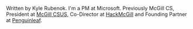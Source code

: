 Written by Kyle Rubenok. I'm a PM at Microsoft. Previously McGill CS, President at [McGill CSUS](https://mcgill-csus.ca), Co-Director at [HackMcGill](https://hackmcgill.ca) and Founding Partner at [Penguinleaf](https://www.penguinleaf.com).
